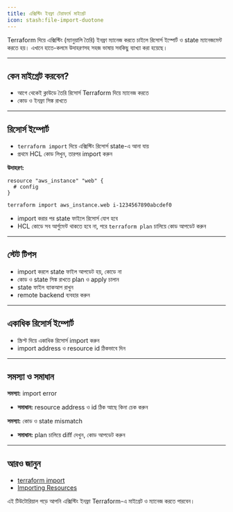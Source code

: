 ```yaml
---
title: এক্সিস্টিং ইনফ্রা টেরাফর্মে মাইগ্রেট
icon: stash:file-import-duotone
---
```


Terraform দিয়ে এক্সিস্টিং (ম্যানুয়ালি তৈরি) ইনফ্রা ম্যানেজ করতে চাইলে রিসোর্স ইম্পোর্ট ও state ম্যানেজমেন্ট করতে হয়। এখানে হাতে-কলমে উদাহরণসহ সহজ ভাষায় সবকিছু ব্যাখ্যা করা হয়েছে।

---

## কেন মাইগ্রেট করবেন?

- আগে থেকেই ক্লাউডে তৈরি রিসোর্স Terraform দিয়ে ম্যানেজ করতে
- কোড ও ইনফ্রা সিঙ্ক রাখতে

---

## রিসোর্স ইম্পোর্ট

- `terraform import` দিয়ে এক্সিস্টিং রিসোর্স state-এ আনা যায়
- প্রথমে HCL কোড লিখুন, তারপর import করুন

**উদাহরণ:**
```hcl
resource "aws_instance" "web" {
  # config
}
```
```sh
terraform import aws_instance.web i-1234567890abcdef0
```

- import করার পর state ফাইলে রিসোর্স যোগ হবে
- HCL কোডে সব আর্গুমেন্ট থাকতে হবে না, পরে `terraform plan` চালিয়ে কোড আপডেট করুন

---

## স্টেট টিপস

- import করলে state ফাইল আপডেট হয়, কোডে না
- কোড ও state সিঙ্ক রাখতে plan ও apply চালান
- state ফাইল ব্যাকআপ রাখুন
- remote backend ব্যবহার করুন

---

## একাধিক রিসোর্স ইম্পোর্ট

- স্ক্রিপ্ট দিয়ে একাধিক রিসোর্স import করুন
- import address ও resource id ঠিকভাবে দিন

---

## সমস্যা ও সমাধান

**সমস্যা:** import error
- **সমাধান:** resource address ও id ঠিক আছে কিনা চেক করুন

**সমস্যা:** কোড ও state mismatch
- **সমাধান:** plan চালিয়ে diff দেখুন, কোড আপডেট করুন

---

## আরও জানুন
- [terraform import](https://developer.hashicorp.com/terraform/cli/commands/import)
- [Importing Resources](https://developer.hashicorp.com/terraform/language/import)

এই টিউটোরিয়াল পড়ে আপনি এক্সিস্টিং ইনফ্রা Terraform-এ মাইগ্রেট ও ম্যানেজ করতে পারবেন।
